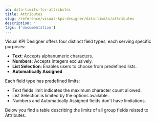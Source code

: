 ```yaml
---
id: data-limits-for-attributes
title: Attributes
slug: /reference/visual-kpi-designer/data-limits/attributes
description: ''
tags: ['documentation']
---
```



Visual KPI Designer offers four distinct field types, each serving specific purposes:

- **Text**: Accepts alphanumeric characters.
- **Numbers**: Accepts integers exclusively.
- **List Selection**: Enables users to choose from predefined lists.
- **Automatically Assigned**.

Each field type has predefined limits:

- Text fields limit indicates the maximum character count allowed.
- List Selection is limited by the options available.
- Numbers and Automatically Assigned fields don't have limitations.

Below you find a table describing the limits of all group fields related to Attributes.

<JsonToTable jsonData={table} />
